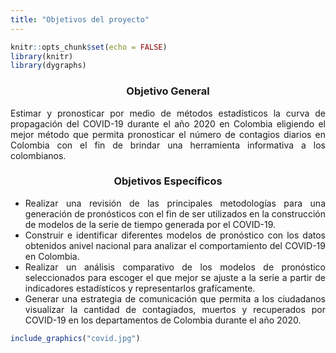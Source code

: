 ---
title: "Objetivos del proyecto"
---
```{r setup, include=FALSE,echo=FALSE}
knitr::opts_chunk$set(echo = FALSE)
library(knitr)
library(dygraphs)
```


<center>
<h3>Objetivo General</h3>
</center>
<div style="text-align: justify">
Estimar y pronosticar por medio de métodos estadísticos la curva de propagación del COVID-19 durante el año 2020 en Colombia eligiendo el mejor método que permita pronosticar el número de contagios diarios en Colombia con el fin de brindar una herramienta informativa a los colombianos.
</div>

<center>
<h3>Objetivos Específicos</h3>
</center>
<div style="text-align: justify">
* Realizar una revisión de las principales metodologías para una generación de pronósticos con el fin de ser utilizados en la construcción de modelos de la serie de tiempo generada por el COVID-19.
* Construir e identificar diferentes modelos de pronóstico con los datos obtenidos anivel nacional para analizar el comportamiento del COVID-19 en Colombia.
* Realizar un análisis comparativo de los modelos de pronóstico seleccionados para escoger el que mejor se ajuste a la serie a partir de indicadores estadísticos y representarlos grafícamente.
* Generar una estrategia de comunicación que permita a los ciudadanos visualizar la cantidad de contagiados, muertos y recuperados por COVID-19 en los departamentos de Colombia durante el año 2020.
</div>

```{r covid, fig.align="center",out.width="300px"}
include_graphics("covid.jpg")
```
